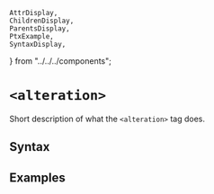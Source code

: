     AttrDisplay,
    ChildrenDisplay,
    ParentsDisplay,
    PtxExample,
    SyntaxDisplay,
} from "../../../components";

# `<alteration>`

Short description of what the `<alteration>` tag does.

## Syntax

<SyntaxDisplay name="alteration" />

## Examples

    